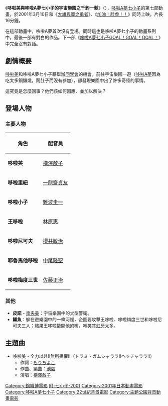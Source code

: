 {{電影資訊框
| 片名     = 哆啦美與哆啦A夢七小子的宇宙樂園之千鈞一髮
| 電影原名 = ドラミ&ドラえもんズ 宇宙ランド危機イッパツ!
| 圖像     = 
| 圖像大小 = 
| 圖像說明 = 
| 片名表記 = 
| 副標題   = 
| 導演     = [[錦織博|錦織博]]
| 監製     = 
| 製片     = 
| 動作指導 = 
| 編劇     = [[池田真美子|池田真美子]] 
| 劇本     = 
| 故事     = 
| 原著     = 
| 旁白     = 
| 統籌     = 
| 主演     = 
| 配樂     = [[宮崎慎二|宮崎慎二]]
| 主題曲   = 
| 片尾曲   = 
| 攝影     = 
| 剪輯     = [[岡安肇|岡安肇]]
| 音效     = 
| 製片商   = [[東寶|東寶]]
| 片長     = 16分鐘
| 產地     = {{日本電影}}
| 語言     = [[日語|日語]]
| 上映日期 = {{flagicon|JPN}} {{film date|2001|3|10}}
| 發行商   = {{flagicon|JPN}} [[東寶株式會社|東寶株式會社]]
| 發行日期 = 
| 公映許可 = 
| 預算     = 
| 票房     = 
| 前集     = 
| 續集     = 
| 官方網站 = 
}}

《'''哆啦美與哆啦A夢七小子的宇宙樂園之千鈞一髮'''》（{{lang|ja|ドラミ&ドラえもんズ 宇宙ランド危機イッパツ!}}），[[哆啦A夢七小子|哆啦A夢七小子]]的第七部動畫，於2001年3月10日和《[[大雄與翼之勇者|大雄與翼之勇者]]》、《[[加油！胖虎！！|加油！胖虎！！]]》同時上映。片長16分鐘。

在這部動畫中，哆啦A夢首次沒有登場。同時這也是哆啦A夢七小子的動畫系列中，最後一部有對白的作品。下一部《[[哆啦A夢七小子GOAL!GOAL!GOAL!!|哆啦A夢七小子GOAL！GOAL！GOAL！]]》中完全沒有對話。

==劇情概要==
[[哆啦美|哆啦美]]和哆啦A夢七小子藉舉辦[[同學會|同學會]]的機會，前往宇宙樂園一遊（[[哆啦A夢|哆啦A夢]]因為吃太多銅鑼燒，鬧肚子而沒有參加），卻發現樂園中出了許多奇怪的事情。

這究竟是怎麼回事？他們該如何因應、並加以解決？

==登場人物==
===主要人物===
{| class="wikitable"
!角色
!配音員
|-
|'''哆啦美'''  ||[[橫澤啟子|橫澤啟子]]
|-
|'''哆啦里紐''' || [[一龍齋貞友|一龍齋貞友]]
|-
|'''哆啦小子''' || [[難波圭一|難波圭一]]
|-
|'''王哆啦'''|| [[林原惠|林原惠]]
|-
|'''哆啦尼可夫''' || [[櫻井敏治|櫻井敏治]]
|-
|'''耶魯馬他哆啦''' || [[中尾隆聖|中尾隆聖]]
|-
|'''哆啦梅度三世''' || [[佐藤正治|佐藤正治]]
|}

===其他===
*'''皮諾''' - [[南央美|南央美]]：宇宙樂園中的犬型警衛。
*'''鱷魚'''：躲在遊樂園中的一條河裡，企圖要攻擊王哆啦、哆啦梅度三世和哆啦尼可夫三人；結果王哆啦撬開他的嘴，嘲笑其[[蛀牙|蛀牙]]太多。

==主題曲==
* 哆啦美・全力以赴!!無所畏懼!!（ドラミ・ガムシャララ!!ヘッチャララ!!）
** 作詞：[[もりちよこ|もりちよこ]]
** 作曲、編曲：[[池毅|池毅]]
** 演唱：[[橫澤啟子|橫澤啟子]]
{{DEFAULTSORT:Dorami and doraemonz utyuurandokikiippatu}}
{{多啦A夢}}
{{錦織博執導作品}}

[[Category:錦織博電影|Category:錦織博電影]]
[[Category:多啦A夢附篇電影作品|附-七小子-2001]]
[[Category:2001年日本動畫電影|Category:2001年日本動畫電影]]
[[Category:哆啦A夢七小子|Category:哆啦A夢七小子]]
[[Category:22世紀背景電影|Category:22世紀背景電影]]
[[Category:主題公園背景動畫電影|Category:主題公園背景動畫電影]]